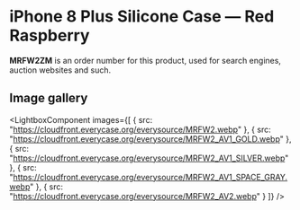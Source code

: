
# iPhone 8 Plus Silicone Case — Red Raspberry

<Callout type='info' emoji='👉🏻'>**MRFW2ZM** is an order number for this product, used for search engines, auction websites and such.</Callout>

## Image gallery

<LightboxComponent
    images={[
      {
        src: "https://cloudfront.everycase.org/everysource/MRFW2.webp"
      },
      {
        src: "https://cloudfront.everycase.org/everysource/MRFW2_AV1_GOLD.webp"
      },
      {
        src: "https://cloudfront.everycase.org/everysource/MRFW2_AV1_SILVER.webp"
      },
      {
        src: "https://cloudfront.everycase.org/everysource/MRFW2_AV1_SPACE_GRAY.webp"
      },
      {
        src: "https://cloudfront.everycase.org/everysource/MRFW2_AV2.webp"
      }
    ]}
  />
